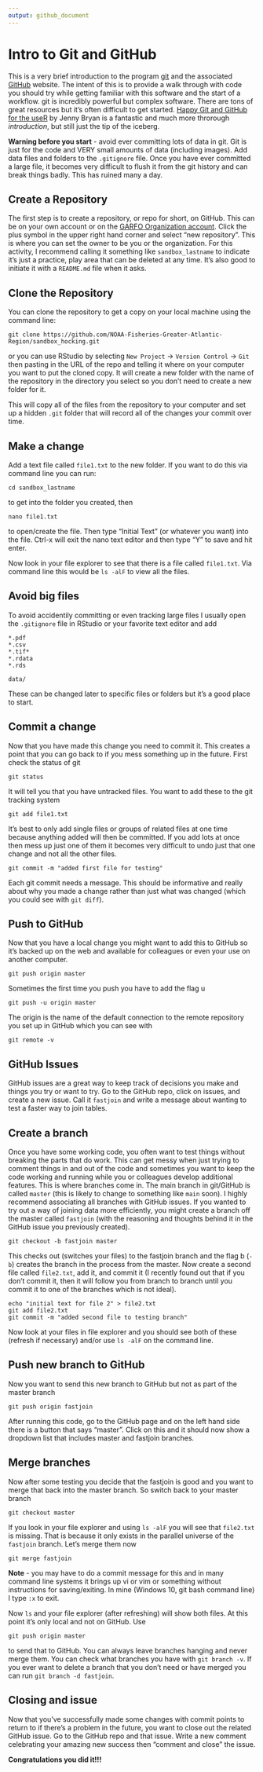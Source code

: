 ```yaml
---
output: github_document
---
```


# Intro to Git and GitHub

This is a very brief introduction to the program [git](https://git-scm.com/) and the associated [GitHub](https://github.com/) website. The intent of this is to provide a walk through with code you should try while getting familiar with this software and the start of a workflow. git is incredibly powerful but complex software. There are tons of great resources but it's often difficult to get started. [Happy Git and GitHub for the useR](https://happygitwithr.com/) by Jenny Bryan is a fantastic and much more throrough *introduction*, but still just the tip of the iceberg.

**Warning before you start** - avoid ever committing lots of data in git. Git is just for the code and VERY small amounts of data (including images). Add data files and folders to the `.gitignore` file. Once you have ever committed a large file, it becomes very difficult to flush it from the git history and can break things badly. This has ruined many a day.

## Create a Repository

The first step is to create a repository, or repo for short, on GitHub. This can be on your own account or on the [GARFO Organization account](https://github.com/NOAA-Fisheries-Greater-Atlantic-Region). Click the plus symbol in the upper right hand corner and select "new repository". This is where you can set the owner to be you or the organization. For this activity, I recommend calling it something like `sandbox_lastname` to indicate it's just a practice, play area that can be deleted at any time. It's also good to initiate it with a `README.md` file when it asks.

## Clone the Repository

You can clone the repository to get a copy on your local machine using the command line:

```
git clone https://github.com/NOAA-Fisheries-Greater-Atlantic-Region/sandbox_hocking.git
```

or you can use RStudio by selecting `New Project` -> `Version Control` -> `Git` then pasting in the URL of the repo and telling it where on your computer you want to put the cloned copy. It will create a new folder with the name of the repository in the directory you select so you don't need to create a new folder for it.

This will copy all of the files from the repository to your computer and set up a hidden `.git` folder that will record all of the changes your commit over time.

## Make a change

Add a text file called `file1.txt` to the new folder. If you want to do this via command line you can run:

```
cd sandbox_lastname
```

to get into the folder you created, then

```
nano file1.txt
```

to open/create the file. Then type "Initial Text" (or whatever you want) into the file. Ctrl-x will exit the nano text editor and then type "Y" to save and hit enter.

Now look in your file explorer to see that there is a file called `file1.txt`. Via command line this would be `ls -alF` to view all the files. 

## Avoid big files

To avoid accidentily committing or even tracking large files I usually open the `.gitignore` file in RStudio or your favorite text editor and add

```
*.pdf
*.csv
*.tif*
*.rdata
*.rds

data/
```

These can be changed later to specific files or folders but it's a good place to start.

## Commit a change

Now that you have made this change you need to commit it. This creates a point that you can go back to if you mess something up in the future. First check the status of git

```
git status
```

It will tell you that you have untracked files. You want to add these to the git tracking system

```
git add file1.txt
```

It's best to only add single files or groups of related files at one time because anything added will then be committed. If you add lots at once then mess up just one of them it becomes very difficult to undo just that one change and not all the other files.

```
git commit -m "added first file for testing"
```

Each git commit needs a message. This should be informative and really about why you made a change rather than just what was changed (which you could see with `git diff`).

## Push to GitHub

Now that you have a local change you might want to add this to GitHub so it's backed up on the web and available for colleagues or even your use on another computer.

```
git push origin master
```

Sometimes the first time you push you have to add the flag u

```
git push -u origin master
```

The origin is the name of the default connection to the remote repository you set up in GitHub which you can see with

```
git remote -v
```

## GitHub Issues

GitHub issues are a great way to keep track of decisions you make and things you try or want to try. Go to the GitHub repo, click on issues, and create a new issue. Call it `fastjoin` and write a message about wanting to test a faster way to join tables.

## Create a branch

Once you have some working code, you often want to test things without breaking the parts that do work. This can get messy when just trying to comment things in and out of the code and sometimes you want to keep the code working and running while you or colleagues develop additional features. This is where branches come in. The main branch in git/GitHub is called `master` (this is likely to change to something like `main` soon). I highly recommend associating all branches with GitHub issues. If you wanted to try out a way of joining data more efficiently, you might create a branch off the master called `fastjoin` (with the reasoning and thoughts behind it in the GitHub issue you previously created).

```
git checkout -b fastjoin master
```

This checks out (switches your files) to the fastjoin branch and the flag b (`-b`) creates the branch in the process from the master. Now create a second file called `file2.txt`, add it, and commit it (I recently found out that if you don't commit it, then it will follow you from branch to branch until you commit it to one of the branches which is not ideal).

```
echo "initial text for file 2" > file2.txt
git add file2.txt
git commit -m "added second file to testing branch"
```

Now look at your files in file explorer and you should see both of these (refresh if necessary) and/or use `ls -alF` on the command line.

## Push new branch to GitHub

Now you want to send this new branch to GitHub but not as part of the master branch

```
git push origin fastjoin
```

After running this code, go to the GitHub page and on the left hand side there is a button that says "master". Click on this and it should now show a dropdown list that includes master and fastjoin branches.

## Merge branches

Now after some testing you decide that the fastjoin is good and you want to merge that back into the master branch. So switch back to your master branch

```
git checkout master
```

If you look in your file explorer and using `ls -alF` you will see that `file2.txt` is missing. That is because it only exists in the parallel universe of the `fastjoin` branch. Let's merge them now

```
git merge fastjoin
```

**Note** - you may have to do a commit message for this and in many command line systems it brings up vi or vim or something without instructions for saving/exiting. In mine (Windows 10, git bash command line) I type `:x` to exit.

Now `ls` and your file explorer (after refreshing) will show both files. At this point it's only local and not on GitHub. Use 

```
git push origin master
```

to send that to GitHub. You can always leave branches hanging and never merge them. You can check what branches you have with `git branch -v`. If you ever want to delete a branch that you don't need or have merged you can run `git branch -d fastjoin`. 

## Closing and issue

Now that you've successfully made some changes with commit points to return to if there's a problem in the future, you want to close out the related GitHub issue. Go to the GitHub repo and that issue. Write a new comment celebrating your amazing new success then "comment and close" the issue.

**Congratulations you did it!!!**






